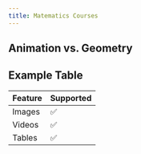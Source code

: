 ```yaml
---
title: Matematics Courses
---
```



## Animation vs. Geometry
<YouTube id="VEJWE6cpqw0"/>

## Example Table

| Feature      | Supported |
|--------------|-----------|
| Images       | ✅        |
| Videos       | ✅        |
| Tables       | ✅        |